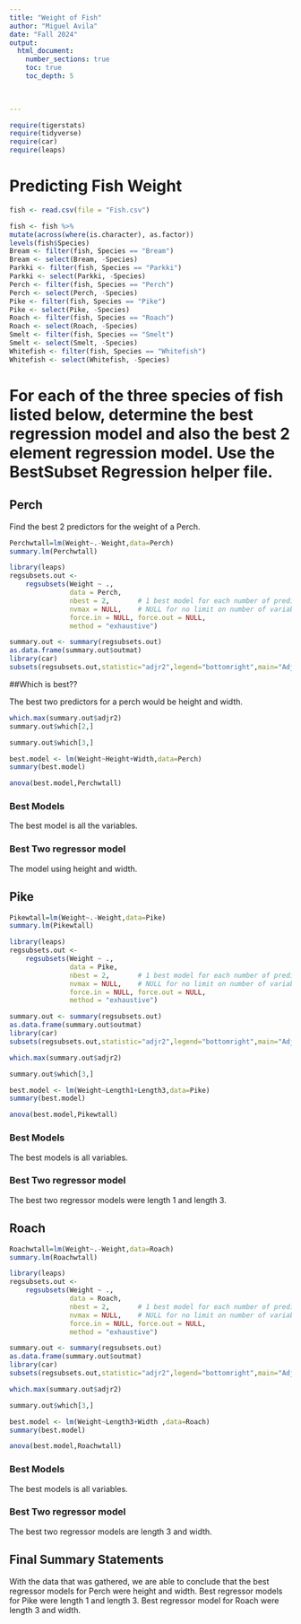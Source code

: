 ```yaml
---
title: "Weight of Fish"
author: "Miguel Avila"
date: "Fall 2024"  
output: 
  html_document:
    number_sections: true
    toc: true
    toc_depth: 5

 
    
---
```



```r
require(tigerstats)
require(tidyverse)
require(car)
require(leaps)
```

# Predicting Fish Weight
```r
fish <- read.csv(file = "Fish.csv")
```

```r
 
fish <- fish %>%
mutate(across(where(is.character), as.factor))
levels(fish$Species)
Bream <- filter(fish, Species == "Bream")
Bream <- select(Bream, -Species) 
Parkki <- filter(fish, Species == "Parkki")
Parkki <- select(Parkki, -Species) 
Perch <- filter(fish, Species == "Perch")
Perch <- select(Perch, -Species) 
Pike <- filter(fish, Species == "Pike")
Pike <- select(Pike, -Species) 
Roach <- filter(fish, Species == "Roach")
Roach <- select(Roach, -Species) 
Smelt <- filter(fish, Species == "Smelt")
Smelt <- select(Smelt, -Species) 
Whitefish <- filter(fish, Species == "Whitefish")
Whitefish <- select(Whitefish, -Species) 
```

# For each of the three species of fish listed below, determine the best regression model and also the best 2 element regression model. Use the BestSubset Regression helper file.


## Perch

Find the best 2 predictors for the weight of a Perch.

```r
Perchwtall=lm(Weight~.-Weight,data=Perch)
summary.lm(Perchwtall)
```



```r
library(leaps)
regsubsets.out <-
    regsubsets(Weight ~ .,
               data = Perch,
               nbest = 2,       # 1 best model for each number of predictors
               nvmax = NULL,    # NULL for no limit on number of variables
               force.in = NULL, force.out = NULL,
               method = "exhaustive")

summary.out <- summary(regsubsets.out)
as.data.frame(summary.out$outmat)
library(car)
subsets(regsubsets.out,statistic="adjr2",legend="bottomright",main="Adjusted R^2")
```
  
##Which is best??  

The best two predictors for a perch would be height and width. 


```r
which.max(summary.out$adjr2)
summary.out$which[2,]
```


```r
summary.out$which[3,]
```

```r
best.model <- lm(Weight~Height+Width,data=Perch)
summary(best.model)
```

```r
anova(best.model,Perchwtall)
```

### Best Models
The best model is all the variables.

### Best Two regressor model
The model using height and width.



## Pike
```r
Pikewtall=lm(Weight~.-Weight,data=Pike)
summary.lm(Pikewtall)
```
```r
library(leaps)
regsubsets.out <-
    regsubsets(Weight ~ .,
               data = Pike,
               nbest = 2,       # 1 best model for each number of predictors
               nvmax = NULL,    # NULL for no limit on number of variables
               force.in = NULL, force.out = NULL,
               method = "exhaustive")

summary.out <- summary(regsubsets.out)
as.data.frame(summary.out$outmat)
library(car)
subsets(regsubsets.out,statistic="adjr2",legend="bottomright",main="Adjusted R^2")
```
```r
which.max(summary.out$adjr2)
```
```r
summary.out$which[3,]
```

```r
best.model <- lm(Weight~Length1+Length3,data=Pike)
summary(best.model)
```

```r
anova(best.model,Pikewtall)
```
 
### Best Models
The best models is all variables.


### Best Two regressor model
The best two regressor models were length 1 and length 3. 



## Roach

```r
Roachwtall=lm(Weight~.-Weight,data=Roach)
summary.lm(Roachwtall)
```


```r
library(leaps)
regsubsets.out <-
    regsubsets(Weight ~ .,
               data = Roach,
               nbest = 2,       # 1 best model for each number of predictors
               nvmax = NULL,    # NULL for no limit on number of variables
               force.in = NULL, force.out = NULL,
               method = "exhaustive")

summary.out <- summary(regsubsets.out)
as.data.frame(summary.out$outmat)
library(car)
subsets(regsubsets.out,statistic="adjr2",legend="bottomright",main="Adjusted R^2")
```

```r
which.max(summary.out$adjr2)
```

```r
summary.out$which[3,]
```

```r
best.model <- lm(Weight~Length3+Width ,data=Roach)
summary(best.model)
```

```r
anova(best.model,Roachwtall)
```

### Best Models
The best models is all variables.

### Best Two regressor model
The best two regressor models are length 3 and width. 


## Final Summary Statements
With the data that was gathered, we are able to conclude that the best regressor models for Perch were height and width. Best regressor models for Pike were length 1 and length 3. Best regressor model for Roach were length 3 and width. 

